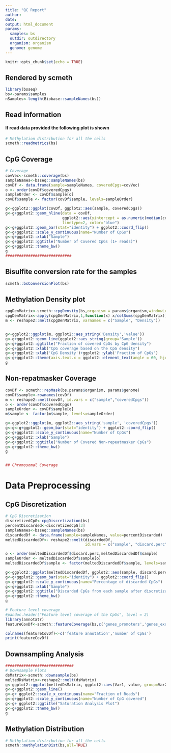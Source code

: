 ```yaml
---
title: "QC Report"
author: 
date: 
output: html_document
params:
  samples: bs
  outdir: outdirectory
  organism: organism
  genome: genome
---
```


```r
knitr::opts_chunk$set(echo = TRUE)
```

## Rendered by scmeth

```r
library(bsseq)
bs<-params$samples
nSamples<-length(Biobase::sampleNames(bs))
```

## Read information
#### If read data provided the following plot is shown
```r
# Methylation distribution for all the cells
scmeth::readmetrics(bs)
```


## CpG Coverage 

```r

# Coverage
covVec<-scmeth::coverage(bs)
sampleNames<-bsseq::sampleNames(bs)
covDf <- data.frame(sample=sampleNames, coveredCpgs=covVec)
o <- order(covDf$coveredCpgs)
sampleOrder <- covDf$sample[o]
covDf$sample <- factor(covDf$sample, levels=sampleOrder)

g<-ggplot2::ggplot(covDf, ggplot2::aes(sample, coveredCpgs))
g<-g+ggplot2::geom_hline(data = covDf,
                         ggplot2::aes(yintercept = as.numeric(median(coveredCpgs))),
                         linetype=2, color="blue")
g<-g+ggplot2::geom_bar(stat="identity") + ggplot2::coord_flip()
g<-g+ggplot2::scale_y_continuous(name="Number of CpGs")
g<-g+ggplot2::xlab("Sample")
g<-g+ggplot2::ggtitle("Number of Covered CpGs (1+ reads)")
g<-g+ggplot2::theme_bw()
g
#############################
```

## Bisulfite conversion rate for the samples
```r
scmeth::bsConversionPlot(bs)

```


## Methylation Density plot
```r
cpgDenMatrix<-scmeth::cpgDensity(bs,organism = params$organism,windowLength=1000)
cpgDenMatrix<-apply(cpgDenMatrix,1,function(x) x/colSums(cpgDenMatrix))
m <- reshape2::melt(cpgDenMatrix, varnames = c("Sample", "Density"))


g<-ggplot2::ggplot(m, ggplot2::aes_string('Density','value'))
g<-g+ggplot2::geom_line(ggplot2::aes_string(group='Sample'))
g<-g+ggplot2::ggtitle("Fraction of covered CpGs by CpG density") 
g<-g+ggplot2::xlab("CpG coverage based on the CpG density") 
g<-g+ggplot2::xlab('CpG Density')+ggplot2::ylab('Fraction of CpGs')
g<-g+ggplot2::theme(axis.text.x = ggplot2::element_text(angle = 60, hjust = 1))
g

```



## Non-repatmasker Coverage
```r
covDf <- scmeth::repMask(bs,params$organism, params$genome)
covDf$sample<-rownames(covDf)
m <- reshape2::melt(covDf, id.vars = c("sample","coveredCpgs"))
o <- order(covDf$coveredCpgs)
sampleOrder <- covDf$sample[o]
m$sample <- factor(m$sample, levels=sampleOrder)

g<-ggplot2::ggplot(m, ggplot2::aes_string('sample', 'coveredCpgs'))
g<-g<-g+ggplot2::geom_bar(stat="identity") + ggplot2::coord_flip()
g<-g+ggplot2::scale_y_continuous(name="Number of CpGs") 
g<-g+ggplot2::xlab("Sample") 
g<-g+ggplot2::ggtitle("Number of Covered Non-repeatmasker CpGs")  
g<-g+ggplot2::theme_bw()
g


## Chromosomal Coverage
```

# Data Preprocessing
## CpG Discretization

```r
# CpG Discretization
discretizedCpG<-cpgDiscretization(bs)
percentDiscarded<-discretizedCpG[3]
sampleNames<-bsseq::sampleNames(bs)
discardedDf <- data.frame(sample=sampleNames, value=percentDiscarded)
meltedDiscardedDf<- reshape2::melt(discardedDf, 
                                   id.vars = c("sample", "discard.perc"))

o <- order(meltedDiscardedDf$discard.perc,meltedDiscardedDf$sample)
sampleOrder <- meltedDiscardedDf$sample[o]
meltedDiscardedDf$sample <- factor(meltedDiscardedDf$sample, levels=sampleOrder)

g<-ggplot2::ggplot(meltedDiscardedDf, ggplot2::aes(sample, discard.perc))
g<-g+ggplot2::geom_bar(stat="identity") + ggplot2::coord_flip() 
g<-g+ggplot2::scale_y_continuous(name="Percentage of discarded CpGs") 
g<-g+ggplot2::xlab("Sample") 
g<-g+ggplot2::ggtitle("Discarded CpGs from each sample after discretization")
g<-g+ggplot2::theme_bw()
g

# Feature level coverage
#pandoc.header("Feature level coverage of the CpGs", level = 2)
library(annotatr)
featureCovDf<-scmeth::featureCoverage(bs,c('genes_promoters','genes_exons','genes_introns','genes_intergenic','cpg_islands','cpg_shelves','cpg_shores','cpg_inter'),genome)

colnames(featureCovDf)<-c('feature annotation','number of CpGs')
print(featureCovDf)
```

## Downsampling Analysis
```r

##############################
# Downsample Plots
dsMatrix<-scmeth::downsample(bs)
meltedDsMatrix<-reshape2::melt(dsMatrix)
g<-ggplot2::ggplot(meltedDsMatrix, ggplot2::aes(Var1, value, group=Var2))
g<-g+ggplot2::geom_line() 
g<-g+ ggplot2::scale_x_continuous(name="Fraction of Reads")
g<-g+ggplot2::scale_y_continuous(name="Number of CpG covered") 
g<-g+ ggplot2::ggtitle("Saturation Analysis Plot") 
g<-g+ggplot2::theme_bw()
g

```

## Methylation Distribution
```r
# Methylation distribution for all the cells
scmeth::methylationDist(bs,all=TRUE)

```


